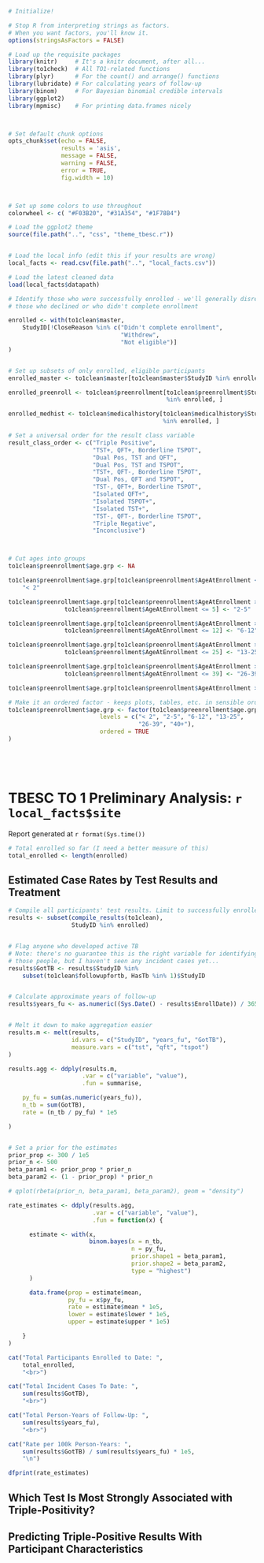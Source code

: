 



```r
# Initialize!

# Stop R from interpreting strings as factors. 
# When you want factors, you'll know it.
options(stringsAsFactors = FALSE)

# Load up the requisite packages
library(knitr)     # It's a knitr document, after all...
library(to1check)  # All TO1-related functions
library(plyr)      # For the count() and arrange() functions
library(lubridate) # For calculating years of follow-up
library(binom)     # For Bayesian binomial credible intervals
library(ggplot2)
library(mpmisc)    # For printing data.frames nicely



# Set default chunk options
opts_chunk$set(echo = FALSE,
               results = 'asis',
               message = FALSE,
               warning = FALSE,
               error = TRUE,
               fig.width = 10)



# Set up some colors to use throughout
colorwheel <- c( "#F03B20", "#31A354", "#1F78B4")

# Load the ggplot2 theme
source(file.path("..", "css", "theme_tbesc.r"))


# Load the local info (edit this if your results are wrong)
local_facts <- read.csv(file.path("..", "local_facts.csv"))

# Load the latest cleaned data
load(local_facts$datapath)

# Identify those who were successfully enrolled - we'll generally disregard 
# those who declined or who didn't complete enrollment 

enrolled <- with(to1clean$master,
    StudyID[!CloseReason %in% c("Didn't complete enrollment", 
                                "Withdrew", 
                                "Not eligible")]
)


# Set up subsets of only enrolled, eligible participants
enrolled_master <- to1clean$master[to1clean$master$StudyID %in% enrolled, ]

enrolled_preenroll <- to1clean$preenrollment[to1clean$preenrollment$StudyID 
                                             %in% enrolled, ]

enrolled_medhist <- to1clean$medicalhistory[to1clean$medicalhistory$StudyID
                                            %in% enrolled, ]

# Set a universal order for the result class variable
result_class_order <- c("Triple Positive", 
                        "TST+, QFT+, Borderline TSPOT",
                        "Dual Pos, TST and QFT",
                        "Dual Pos, TST and TSPOT",
                        "TST+, QFT-, Borderline TSPOT",
                        "Dual Pos, QFT and TSPOT", 
                        "TST-, QFT+, Borderline TSPOT",
                        "Isolated QFT+", 
                        "Isolated TSPOT+", 
                        "Isolated TST+",
                        "TST-, QFT-, Borderline TSPOT",
                        "Triple Negative", 
                        "Inconclusive")



# Cut ages into groups
to1clean$preenrollment$age.grp <- NA

to1clean$preenrollment$age.grp[to1clean$preenrollment$AgeAtEnrollment < 2] <- 
    "< 2"

to1clean$preenrollment$age.grp[to1clean$preenrollment$AgeAtEnrollment >= 2 &
                to1clean$preenrollment$AgeAtEnrollment <= 5] <- "2-5"

to1clean$preenrollment$age.grp[to1clean$preenrollment$AgeAtEnrollment >= 6 &
                to1clean$preenrollment$AgeAtEnrollment <= 12] <- "6-12"

to1clean$preenrollment$age.grp[to1clean$preenrollment$AgeAtEnrollment >= 13 &
                to1clean$preenrollment$AgeAtEnrollment <= 25] <- "13-25"

to1clean$preenrollment$age.grp[to1clean$preenrollment$AgeAtEnrollment >= 26 &
                to1clean$preenrollment$AgeAtEnrollment <= 39] <- "26-39"

to1clean$preenrollment$age.grp[to1clean$preenrollment$AgeAtEnrollment >= 40] <- "40+"

# Make it an ordered factor - keeps plots, tables, etc. in sensible order
to1clean$preenrollment$age.grp <- factor(to1clean$preenrollment$age.grp, 
                          levels = c("< 2", "2-5", "6-12", "13-25", 
                                     "26-39", "40+"),
                          ordered = TRUE
)






```

<h1 class='maintitle'>TBESC TO 1 Preliminary Analysis: `r local_facts$site`</h1>
<span class='maintitle'>Report generated at `r format(Sys.time())`</span>


```r

# Total enrolled so far (I need a better measure of this)
total_enrolled <- length(enrolled)

```



## Estimated Case Rates by Test Results and Treatment


```r

# Compile all participants' test results. Limit to successfully enrolled.
results <- subset(compile_results(to1clean),
                  StudyID %in% enrolled)


# Flag anyone who developed active TB
# Note: there's no guarantee this is the right variable for identifying
# those people, but I haven't seen any incident cases yet...
results$GotTB <- results$StudyID %in% 
    subset(to1clean$followupfortb, HasTb %in% 1)$StudyID


# Calculate approximate years of follow-up
results$years_fu <- as.numeric((Sys.Date() - results$EnrollDate)) / 365


# Melt it down to make aggregation easier
results.m <- melt(results,
                  id.vars = c("StudyID", "years_fu", "GotTB"),
                  measure.vars = c("tst", "qft", "tspot")
)

results.agg <- ddply(results.m,
                     .var = c("variable", "value"),
                     .fun = summarise,

    py_fu = sum(as.numeric(years_fu)),
    n_tb = sum(GotTB),
    rate = (n_tb / py_fu) * 1e5

)


# Set a prior for the estimates
prior_prop <- 300 / 1e5
prior_n <- 500
beta_param1 <- prior_prop * prior_n
beta_param2 <- (1 - prior_prop) * prior_n

# qplot(rbeta(prior_n, beta_param1, beta_param2), geom = "density")

rate_estimates <- ddply(results.agg, 
                        .var = c("variable", "value"), 
                        .fun = function(x) {

      estimate <- with(x, 
                       binom.bayes(x = n_tb, 
                                   n = py_fu,
                                   prior.shape1 = beta_param1,
                                   prior.shape2 = beta_param2,
                                   type = "highest")
      )

      data.frame(prop = estimate$mean,
                 py_fu = x$py_fu,
                 rate = estimate$mean * 1e5,
                 lower = estimate$lower * 1e5,
                 upper = estimate$upper * 1e5)

    }
)

cat("Total Participants Enrolled to Date: ",
    total_enrolled,
    "<br>")

cat("Total Incident Cases To Date: ", 
    sum(results$GotTB),
    "<br>")

cat("Total Person-Years of Follow-Up: ",
    sum(results$years_fu),
    "<br>")

cat("Rate per 100k Person-Years: ", 
    sum(results$GotTB) / sum(results$years_fu) * 1e5,
    "\n")

dfprint(rate_estimates)


```



## Which Test Is Most Strongly Associated with Triple-Positivity?





## Predicting Triple-Positive Results With Participant Characteristics


